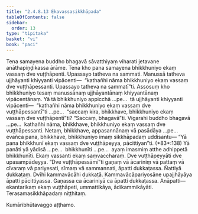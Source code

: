 ```yaml
---
title: "2.4.8.13 Ekavassasikkhāpada"
tableOfContents: false
sidebar:
  order: 13
type: "tipitaka"
basket: "vi"
book: "paci"
---
```



<DynamicBreadcrumb />

<Division number="1174" book="paci" e="ch" v="2" p="449">

<Paragraph number="3417" book="paci">
Tena samayena buddho bhagavā sāvatthiyaṃ viharati jetavane anāthapiṇḍikassa ārāme. Tena kho pana samayena bhikkhuniyo ekaṃ vassaṃ dve vuṭṭhāpenti. Upassayo tatheva na sammati. Manussā tatheva ujjhāyanti khiyyanti vipācenti—  “kathañhi nāma bhikkhuniyo ekaṃ vassaṃ dve vuṭṭhāpessanti. Upassayo tatheva na sammatī”ti.
</Paragraph>

<Paragraph number="3418" book="paci">
Assosuṃ kho bhikkhuniyo tesaṃ manussānaṃ ujjhāyantānaṃ khiyyantānaṃ vipācentānaṃ. Yā tā bhikkhuniyo appicchā …pe…  tā ujjhāyanti khiyyanti vipācenti—  “kathañhi nāma bhikkhuniyo ekaṃ vassaṃ dve vuṭṭhāpessantī”ti …pe…  “saccaṃ kira, bhikkhave, bhikkhuniyo ekaṃ vassaṃ dve vuṭṭhāpentī”ti? “Saccaṃ, bhagavā”ti. Vigarahi buddho bhagavā …pe…  kathañhi nāma, bhikkhave, bhikkhuniyo ekaṃ vassaṃ dve vuṭṭhāpessanti. Netaṃ, bhikkhave, appasannānaṃ vā pasādāya …pe…  evañca pana, bhikkhave, bhikkhuniyo imaṃ sikkhāpadaṃ uddisantu—
</Paragraph>

</Division>
<Division number="1175" book="paci" e="ch" v="2" p="450">

<Paragraph number="3419" book="paci">
<Emphasis>“Yā pana bhikkhunī ekaṃ vassaṃ dve vuṭṭhāpeyya, pācittiyan”</Emphasis>ti. (*83*:<Emphasis>138</Emphasis>)
</Paragraph>

</Division>
<Division number="1176" book="paci" e="ch" v="2" p="450">

<Paragraph number="3420" book="paci">
<Emphasis>Yā panā</Emphasis>ti yā yādisā …pe…  <Emphasis>bhikkhunī</Emphasis>ti …pe…  ayaṃ imasmiṃ atthe adhippetā bhikkhunīti.
</Paragraph>

<Paragraph number="3421" book="paci">
<Emphasis>Ekaṃ vassan</Emphasis>ti ekaṃ saṃvaccharaṃ. <Emphasis>Dve vuṭṭhāpeyyā</Emphasis>ti dve upasampādeyya.
</Paragraph>

<Paragraph number="3422" book="paci">
“Dve vuṭṭhāpessāmī”ti gaṇaṃ vā ācariniṃ vā pattaṃ vā cīvaraṃ vā pariyesati, sīmaṃ vā sammannati, āpatti dukkaṭassa. Ñattiyā dukkaṭaṃ. Dvīhi kammavācāhi dukkaṭā. Kammavācāpariyosāne upajjhāyāya āpatti pācittiyassa. Gaṇassa ca ācariniyā ca āpatti dukkaṭassa.
</Paragraph>

</Division>
<Division number="1177" book="paci" e="ch" v="2" p="450">

<Paragraph number="3423" book="paci">
Anāpatti—  ekantarikaṃ ekaṃ vuṭṭhāpeti, ummattikāya, ādikammikāyāti.

</Paragraph>
</Division>

<Paragraph number="3424" type="center" book="paci">
Terasamasikkhāpadaṃ niṭṭhitaṃ.

  
Kumāribhūtavaggo aṭṭhamo.
</Paragraph>
